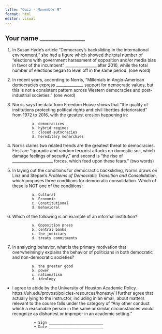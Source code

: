 ```yaml
---
title: "Quiz - November 9"
format: html
editor: visual
---
```


## Your name \_\_\_\_\_\_\_\_\_\_\_\_\_\_\_

1.  In Susan Hyde's article "Democracy's backsliding in the international environment," she had a figure which showed the total number of "elections with government harassment of opposition and/or media bias in favor of the incumbent" \_\_\_\_\_\_\_\_\_\_\_\_\_\_\_\_ after 2010, while the total number of elections began to level off in the same period. (one word)

2.  In recent years, according to Norris, "Millenials in Anglo-American democracies express \_\_\_\_\_\_\_\_\_\_\_\_\_\_ support for democratic values, but this is not a consistent pattern across Western democracies and post-industrial societies." (one word)

3.  Norris says the data from Freedom House shows that "the quality of institutions protecting political rights and civil liberties deteriorated" from 1972 to 2016, with the greatest erosion happening in:

                 a. democracices
                 b. hybrid regimes
                 c. closed autocracies
                 d. hereditary monarchies

4.  Norris claims two related trends are the greatest threat to democracies. First are "sporadic and random terrorist attacks on domestic soil, which damage feelings of security," and second is "the rise of \_\_\_\_\_\_\_\_\_\_\_\_\_\_\_\_\_\_\_\_\_ forces, which feed upon these fears." (two words)

5.  In laying out the conditions for democractic backsliding, Norris draws on Linz and Stepan's *Problems of Democratic Transition and Consolidation*, which proposes three conditions for democratic consolidation. Which of these is NOT one of the conditions:

                 a. Cultural
                 b. Economic
                 c. Constitutional
                 d. Behavioral

6.  Which of the following is an example of an informal institution?

                 a. Opposition press
                 b. central banks
                 c. the judiciary
                 d. treaty commitments

7.  In analyzing behavior, what is the primary motivation that overwhelmingly explains the behavior of politicians in both democratic and non-democratic societies?

                 a. the greater good
                 b. power
                 c. nationalism
                 d. ideology
                 

+ I agree to abide by the University of Houston Academic Policy. https://uh.edu/provost/policies-resources/honesty/ I further agree that actually lying to the instructor, including in an email, about matters relevant to the course falls under the category of "Any other conduct which a reasonable person in the same or similar circumstances would recognize as dishonest or improper in an academic setting."

                + Sign _________________________
                + Date _________________________